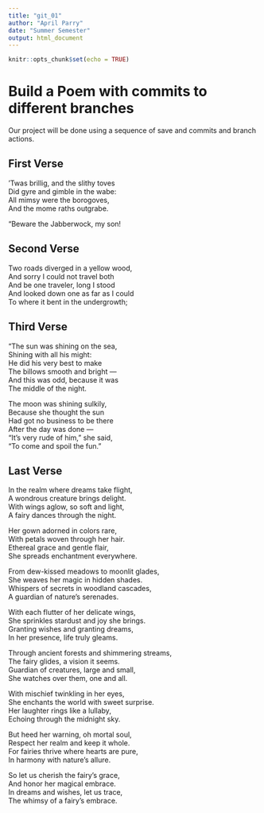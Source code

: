 ```yaml
---
title: "git_01"
author: "April Parry"
date: "Summer Semester"
output: html_document
---
```


```r
knitr::opts_chunk$set(echo = TRUE)
```
# Build a Poem with commits to different branches
Our project will be done using a sequence of save and commits and branch actions.
<!-- Do not modify or change any text in "!--" bracketed areas such as this --- these are instructions to
you, if you change any of this the git program will notice it and compromise your git merging strategy !-->

## First Verse 
<!--Put the first five lines of a poem by Lewis Carrol in this section!-->
’Twas brillig, and the slithy toves  
      Did gyre and gimble in the wabe:  
All mimsy were the borogoves,  
      And the mome raths outgrabe.  
  
“Beware the Jabberwock, my son!  


## Second Verse
<!--Put the first five lines of a poem by Robert Frost here!-->
Two roads diverged in a yellow wood,  
And sorry I could not travel both  
And be one traveler, long I stood  
And looked down one as far as I could  
To where it bent in the undergrowth;  


## Third Verse
<!--Put the first two verses of The Walrus and the Carpenter here!-->
"The sun was shining on the sea,  
      Shining with all his might:  
He did his very best to make  
      The billows smooth and bright —  
And this was odd, because it was  
      The middle of the night.  

The moon was shining sulkily,  
      Because she thought the sun  
Had got no business to be there  
      After the day was done —  
"It's very rude of him," she said,  
      "To come and spoil the fun."  

## Last Verse
<!--Put a short poem you created using ChatGPT of 20 to 30 
lines,here!-->
In the realm where dreams take flight,  
A wondrous creature brings delight.  
With wings aglow, so soft and light,  
A fairy dances through the night.  

Her gown adorned in colors rare,  
With petals woven through her hair.  
Ethereal grace and gentle flair,  
She spreads enchantment everywhere.  

From dew-kissed meadows to moonlit glades,  
She weaves her magic in hidden shades.  
Whispers of secrets in woodland cascades,  
A guardian of nature's serenades.  

With each flutter of her delicate wings,  
She sprinkles stardust and joy she brings.  
Granting wishes and granting dreams,  
In her presence, life truly gleams.  

Through ancient forests and shimmering streams,  
The fairy glides, a vision it seems.  
Guardian of creatures, large and small,  
She watches over them, one and all.  

With mischief twinkling in her eyes,  
She enchants the world with sweet surprise.  
Her laughter rings like a lullaby,  
Echoing through the midnight sky.  

But heed her warning, oh mortal soul,  
Respect her realm and keep it whole.  
For fairies thrive where hearts are pure,  
In harmony with nature's allure.  

So let us cherish the fairy's grace,  
And honor her magical embrace.  
In dreams and wishes, let us trace,  
The whimsy of a fairy's embrace.  




